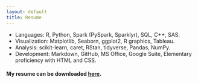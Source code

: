 ```yaml
--- 
layout: default 
title: Resume 
---
```


-   Languages: R, Python, Spark (PySpark, Sparklyr), SQL, C++, SAS.
-   Visualization: Matplotlib, Seaborn, ggplot2, R graphics, Tableau.
-   Analysis: scikit-learn, caret, RStan, tidyverse, Pandas, NumPy.
-   Development: Markdown, GitHub, MS Office, Google Suite, Elementary
    proficiency with HTML and CSS.

#### My resume can be downloaded [here](downloads/Matthew\ Coleman\ Resume.pdf).
